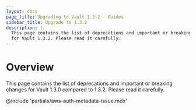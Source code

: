 ```yaml
---
layout: docs
page_title: Upgrading to Vault 1.3.2 - Guides
sidebar_title: Upgrade to 1.3.2
description: |-
  This page contains the list of deprecations and important or breaking changes
  for Vault 1.3.2. Please read it carefully.
---
```


# Overview

This page contains the list of deprecations and important or breaking changes
for Vault 1.3.0 compared to 1.3.2. Please read it carefully.

@include 'partials/aws-auth-metadata-issue.mdx'

